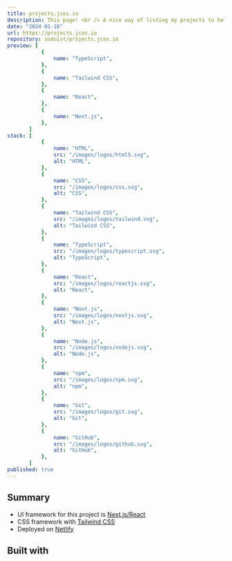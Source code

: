 ```yaml
---
title: projects.jcos.io
description: This page! <br /> A nice way of listing my projects to help in job hunting. <br /> It was made from updating a fork of chronark's site. <br /> Temporary featured project.
date: "2024-01-16"
url: https://projects.jcos.io
repository: sudoist/projects.jcos.io
preview: [
           {
               name: "TypeScript",
           },
           {
               name: "Tailwind CSS",
           },
           {
               name: "React",
           },
           {
               name: "Next.js",
           },
       ]
stack: [
           {
               name: "HTML",
               src: "/images/logos/html5.svg",
               alt: "HTML",
           },
           {
               name: "CSS",
               src: "/images/logos/css.svg",
               alt: "CSS",
           },
           {
               name: "Tailwind CSS",
               src: "/images/logos/tailwind.svg",
               alt: "Tailwind CSS",
           },
           {
               name: "TypeScript",
               src: "/images/logos/typescript.svg",
               alt: "TypeScript",
           },
           {
               name: "React",
               src: "/images/logos/reactjs.svg",
               alt: "React",
           },
           {
               name: "Next.js",
               src: "/images/logos/nextjs.svg",
               alt: "Next.js",
           },
           {
               name: "Node.js",
               src: "/images/logos/nodejs.svg",
               alt: "Node.js",
           },
           {
               name: "npm",
               src: "/images/logos/npm.svg",
               alt: "npm",
           },
           {
               name: "Git",
               src: "/images/logos/git.svg",
               alt: "Git",
           },
           {
               name: "GitHub",
               src: "/images/logos/github.svg",
               alt: "GitHub",
           },
       ]
published: true
---
```


## Summary

- UI framework for this project is [Next.js/React](https://nextjs.org)
- CSS framework with [Tailwind CSS](https://tailwindcss.com)
- Deployed on [Netlify](https://www.netlify.com/)

## Built with
